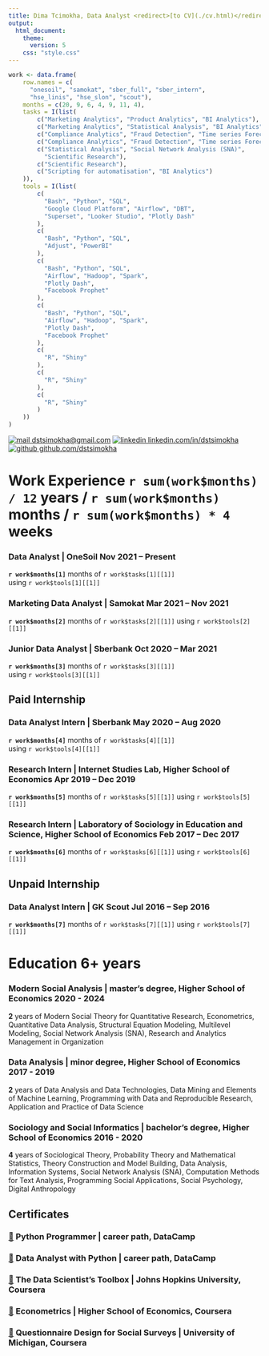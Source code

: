 ```yaml
---
title: Dima Tcimokha, Data Analyst <redirect>[to CV](./cv.html)</redirect>
output:
  html_document:
    theme:
      version: 5
    css: "style.css"
---
```


```r
work <- data.frame(
    row.names = c(
      "onesoil", "samokat", "sber_full", "sber_intern",
      "hse_linis", "hse_slon", "scout"),
    months = c(20, 9, 6, 4, 9, 11, 4),
    tasks = I(list(
        c("Marketing Analytics", "Product Analytics", "BI Analytics"),
        c("Marketing Analytics", "Statistical Analysis", "BI Analytics"),
        c("Compliance Analytics", "Fraud Detection", "Time series Forecasting"),
        c("Compliance Analytics", "Fraud Detection", "Time series Forecasting"),
        c("Statistical Analysis", "Social Network Analysis (SNA)",
          "Scientific Research"),
        c("Scientific Research"),
        c("Scripting for automatisation", "BI Analytics")
    )),
    tools = I(list(
        c(
          "Bash", "Python", "SQL",
          "Google Cloud Platform", "Airflow", "DBT",
          "Superset", "Looker Studio", "Plotly Dash"
        ),
        c(
          "Bash", "Python", "SQL",
          "Adjust", "PowerBI"
        ),
        c(
          "Bash", "Python", "SQL",
          "Airflow", "Hadoop", "Spark",
          "Plotly Dash",
          "Facebook Prophet"
        ),
        c(
          "Bash", "Python", "SQL",
          "Airflow", "Hadoop", "Spark",
          "Plotly Dash",
          "Facebook Prophet"
        ),
        c(
          "R", "Shiny"
        ),
        c(
          "R", "Shiny"
        ),
        c(
          "R", "Shiny"
        )
    ))
)
```

<info> [![mail](https://simpleicons.org/icons/gmail.svg) dstsimokha@gmail.com](mailto:dstsimokha@gmail.com) [![linkedin](https://simpleicons.org/icons/linkedin.svg) linkedin.com/in/dstsimokha](https://www.linkedin.com/in/dstsimokha/) [![github](https://simpleicons.org/icons/github.svg) github.com/dstsimokha](https://github.com/dstsimokha) </info>


# Work Experience <time> `r sum(work$months) / 12` years / `r sum(work$months)` months / `r sum(work$months) * 4` weeks </time>

### Data Analyst | <location> OneSoil </location> <time> Nov 2021 – Present </time>
**`r work$months[1]`** months of 
<skills>`r work$tasks[1][[1]]`</skills>  
using <tools>`r work$tools[1][[1]]`</tools>

### Marketing Data Analyst | <location> Samokat </location> <time> Mar 2021 – Nov 2021 </time>
**`r work$months[2]`** months of 
<skills>`r work$tasks[2][[1]]`</skills> 
using <tools>`r work$tools[2][[1]]`</tools>

### Junior Data Analyst | <location> Sberbank </location> <time> Oct 2020 – Mar 2021 </time>
**`r work$months[3]`** months of 
<skills>`r work$tasks[3][[1]]`</skills>  
using <tools>`r work$tools[3][[1]]`</tools>


## Paid Internship

### Data Analyst Intern | <location> Sberbank </location> <time> May 2020 – Aug 2020 </time>
**`r work$months[4]`** months of 
<skills>`r work$tasks[4][[1]]`</skills>  
using <tools>`r work$tools[4][[1]]`</tools>

### Research Intern | <location> Internet Studies Lab, Higher School of Economics </location> <time> Apr 2019 – Dec 2019 </time>
**`r work$months[5]`** months of 
<skills>`r work$tasks[5][[1]]`</skills> 
using <tools>`r work$tools[5][[1]]`</tools>

### Research Intern | <location> Laboratory of Sociology in Education and Science, Higher School of Economics </location> <time> Feb 2017 – Dec 2017 </time>
**`r work$months[6]`** months of 
<skills>`r work$tasks[6][[1]]`</skills> 
using <tools>`r work$tools[6][[1]]`</tools>


## Unpaid Internship

### Data Analyst Intern | <location> GK Scout </location> <time> Jul 2016 – Sep 2016 </time>
**`r work$months[7]`** months of 
<skills>`r work$tasks[7][[1]]`</skills> 
using <tools>`r work$tools[7][[1]]`</tools>


# Education <time> 6+ years </time>

### Modern Social Analysis | <location> master's degree, Higher School of Economics </location> <time> 2020 - 2024 </time>
**2** years of <skills>Modern Social Theory for Quantitative Research, Econometrics, Quantitative Data Analysis, Structural Equation Modeling, Multilevel Modeling, Social Network Analysis (SNA), Research and Analytics Management in Organization</skills>

### Data Analysis | <location> minor degree, Higher School of Economics </location> <time> 2017 - 2019 </time>
**2** years of <tools>Data Analysis and Data Technologies, Data Mining and Elements of Machine Learning, Programming with Data and Reproducible Research, Application and Practice of Data Science</tools>

### Sociology and Social Informatics | <location> bachelor's degree, Higher School of Economics </location> <time> 2016 - 2020 </time>
**4** years of <skills>Sociological Theory, Probability Theory and Mathematical Statistics, Theory Construction and Model Building, Data Analysis, Information Systems, Social Network Analysis (SNA), Computation Methods for Text Analysis, Programming Social Applications, Social Psychology, Digital Anthropology</skills>


## Certificates

### [🔗](https://www.datacamp.com/statement-of-accomplishment/track/47967f8d01670ae17890f54b4791bbd3f43c1d46) Python Programmer | <location> career path, DataCamp </location>

### [🔗](https://www.datacamp.com/statement-of-accomplishment/track/75b44259cd8fdb3a1989572813cd687f9dbe02a3) Data Analyst with Python |  <location> career path, DataCamp </location>

### [🔗](https://www.coursera.org/account/accomplishments/records/VGLYGWMARKJ9) The Data Scientist's Toolbox | <location> Johns Hopkins University, Coursera <location>

### [🔗](https://www.coursera.org/account/accomplishments/records/L2FYYPX489P2) Econometrics | <location> Higher School of Economics, Coursera <location>

### [🔗](https://www.coursera.org/account/accomplishments/records/V6MT6KS8RY5A) Questionnaire Design for Social Surveys | <location> University of Michigan, Coursera </locations>
